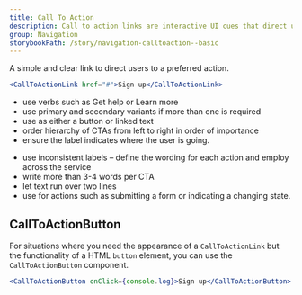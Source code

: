 ```yaml
---
title: Call To Action
description: Call to action links are interactive UI cues that direct users to other pages.
group: Navigation
storybookPath: /story/navigation-calltoaction--basic
---
```


A simple and clear link to direct users to a preferred action.

```jsx live
<CallToActionLink href="#">Sign up</CallToActionLink>
```

<DoHeading />

- use verbs such as Get help or Learn more
- use primary and secondary variants if more than one is required
- use as either a button or linked text
- order hierarchy of CTAs from left to right in order of importance
- ensure the label indicates where the user is going.

<DontHeading />

- use inconsistent labels – define the wording for each action and employ across the service
- write more than 3-4 words per CTA
- let text run over two lines
- use for actions such as submitting a form or indicating a changing state.

## CallToActionButton

For situations where you need the appearance of a `CallToActionLink` but the functionality of a HTML `button` element, you can use the `CallToActionButton` component.

```jsx live
<CallToActionButton onClick={console.log}>Sign up</CallToActionButton>
```
